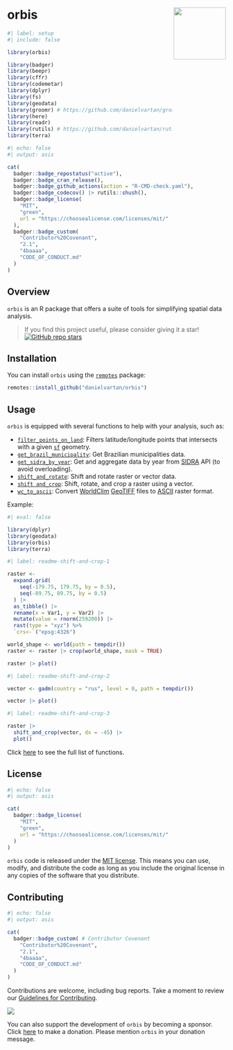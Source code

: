 # orbis <a href = "https://danielvartan.github.io/brandr/"><img src = "man/figures/logo.png" align="right" width="120" /></a>

<!-- quarto render -->

```r
#| label: setup
#| include: false

library(orbis)

library(badger)
library(beepr)
library(cffr)
library(codemetar)
library(dplyr)
library(fs)
library(geodata)
library(groomr) # https://github.com/danielvartan/groomr
library(here)
library(readr)
library(rutils) # https://github.com/danielvartan/rutils
library(terra)
```

<!-- badges: start -->
```r
#| echo: false
#| output: asis

cat(
  badger::badge_repostatus("active"),
  badger::badge_cran_release(),
  badger::badge_github_actions(action = "R-CMD-check.yaml"),
  badger::badge_codecov() |> rutils::shush(),
  badger::badge_license(
    "MIT",
    "green",
    url = "https://choosealicense.com/licenses/mit/"
  ),
  badger::badge_custom(
    "Contributor%20Covenant",
    "2.1",
    "4baaaa",
    "CODE_OF_CONDUCT.md"
  )
)
```
<!-- badges: end -->

## Overview

`orbis` is an R package that offers a suite of tools for simplifying spatial data analysis.

> If you find this project useful, please consider giving it a star! &nbsp; [![GitHub repo stars](https://img.shields.io/github/stars/danielvartan/orbis)](https://github.com/danielvartan/orbis/)

## Installation

You can install `orbis` using the [`remotes`](https://github.com/r-lib/remotes) package:

``` r
remotes::install_github("danielvartan/orbis")
```

## Usage

`orbis` is equipped with several functions to help with your analysis, such as:

- [`filter_points_on_land`](https://danielvartan.github.io/orbis/reference/Filter_points_on_land.html): Filters latitude/longitude points that intersects with a given [`sf`](https://r-spatial.github.io/sf/) geometry.
- [`get_brazil_municipality`](https://danielvartan.github.io/orbis/reference/get_brazil_municipality.html): Get Brazilian municipalities data.
- [`get_sidra_by_year`](https://danielvartan.github.io/orbis/reference/get_sidra_by_year.html): Get and aggregate data by year from [SIDRA](https://sidra.ibge.gov.br/) API (to avoid overloading).
- [`shift_and_rotate`](https://danielvartan.github.io/orbis/reference/shift_and_rotate.html): Shift and rotate raster or vector data.
- [`shift and_crop`](https://danielvartan.github.io/orbis/reference/shift_and_crop.html): Shift, rotate, and crop a raster using a vector.
- [`wc_to_ascii`](https://danielvartan.github.io/orbis/reference/wc_to_ascii.html): Convert [WorldClim](https://worldclim.org/) [GeoTIFF](https://en.wikipedia.org/wiki/GeoTIFF) files to [ASCII](https://en.wikipedia.org/wiki/Esri_grid) raster format.

Example:

```r
#| eval: false

library(dplyr)
library(geodata)
library(orbis)
library(terra)
```

```r
#| label: readme-shift-and-crop-1

raster <-
  expand.grid(
    seq(-179.75, 179.75, by = 0.5),
    seq(-89.75, 89.75, by = 0.5)
  ) |>
  as_tibble() |>
  rename(x = Var1, y = Var2) |>
  mutate(value = rnorm(259200)) |>
  rast(type = "xyz") %>%
  `crs<-`("epsg:4326")

world_shape <- world(path = tempdir())
raster <- raster |> crop(world_shape, mask = TRUE)

raster |> plot()
```

```r
#| label: readme-shift-and-crop-2

vector <- gadm(country = "rus", level = 0, path = tempdir())

vector |> plot()
```

```r
#| label: readme-shift-and-crop-3

raster |>
  shift_and_crop(vector, dx = -45) |>
  plot()
```

Click [here](https://danielvartan.github.io/orbis/reference/) to see the full list of functions.

## License

```r
#| echo: false
#| output: asis

cat(
  badger::badge_license(
    "MIT",
    "green",
    url = "https://choosealicense.com/licenses/mit/"
  )
)
```

`orbis` code is released under the [MIT license](https://opensource.org/license/mit). This means you can use, modify, and distribute the code as long as you include the original license in any copies of the software that you distribute.

## Contributing

```r
#| echo: false
#| output: asis

cat(
  badger::badge_custom( # Contributor Covenant
    "Contributor%20Covenant",
    "2.1",
    "4baaaa",
    "CODE_OF_CONDUCT.md"
  )
)
```

Contributions are welcome, including bug reports. Take a moment to review our [Guidelines for Contributing](https://danielvartan.github.io/orbis/CONTRIBUTING.html).

[![](https://img.shields.io/static/v1?label=Sponsor&message=%E2%9D%A4&logo=GitHub&color=%23fe8e86)](https://github.com/sponsors/danielvartan)

You can also support the development of `orbis` by becoming a sponsor. Click [here](https://github.com/sponsors/danielvartan) to make a donation. Please mention `orbis` in your donation message.
